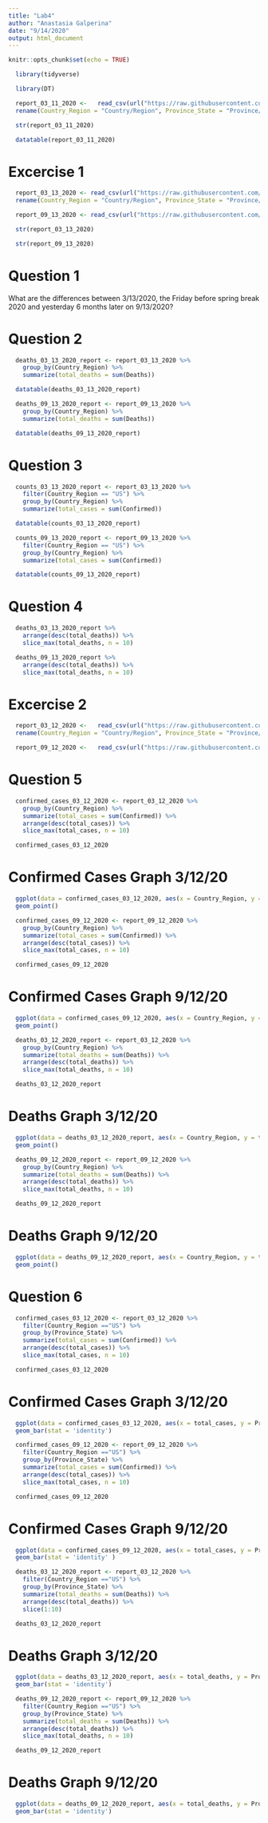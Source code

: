 ```yaml
---
title: "Lab4"
author: "Anastasia Galperina"
date: "9/14/2020"
output: html_document
---
```


```r
knitr::opts_chunk$set(echo = TRUE)
```

```r
  library(tidyverse)
```

```r
  library(DT)
```

```r
  report_03_11_2020 <-   read_csv(url("https://raw.githubusercontent.com/CSSEGISandData/COVID-19/master/csse_covid_19_data/csse_covid_19_daily_reports/03-11-2020.csv")) %>%
  rename(Country_Region = "Country/Region", Province_State = "Province/State")
```

```r
  str(report_03_11_2020)
```

```r
  datatable(report_03_11_2020)
```

# Excercise 1
```r
  report_03_13_2020 <- read_csv(url("https://raw.githubusercontent.com/CSSEGISandData/COVID-19/master/csse_covid_19_data/csse_covid_19_daily_reports/03-13-2020.csv")) %>% 
  rename(Country_Region = "Country/Region", Province_State = "Province/State")
```

```r
  report_09_13_2020 <- read_csv(url("https://raw.githubusercontent.com/CSSEGISandData/COVID-19/master/csse_covid_19_data/csse_covid_19_daily_reports/09-13-2020.csv")) 
```

```r
  str(report_03_13_2020)
```

```r
  str(report_09_13_2020)
```

# Question 1
What are the differences between 3/13/2020, the Friday before spring break 2020 and yesterday 6 months later on 9/13/2020?

# Question 2
  
```r
  deaths_03_13_2020_report <- report_03_13_2020 %>% 
    group_by(Country_Region) %>% 
    summarize(total_deaths = sum(Deaths))

  datatable(deaths_03_13_2020_report)
```

```r
  deaths_09_13_2020_report <- report_09_13_2020 %>% 
    group_by(Country_Region) %>% 
    summarize(total_deaths = sum(Deaths))

  datatable(deaths_09_13_2020_report)
```

# Question 3

```r
  counts_03_13_2020_report <- report_03_13_2020 %>% 
    filter(Country_Region == "US") %>% 
    group_by(Country_Region) %>% 
    summarize(total_cases = sum(Confirmed))

  datatable(counts_03_13_2020_report)
```

```r
  counts_09_13_2020_report <- report_09_13_2020 %>% 
    filter(Country_Region == "US") %>% 
    group_by(Country_Region) %>% 
    summarize(total_cases = sum(Confirmed))

  datatable(counts_09_13_2020_report)
```
# Question 4

```r
  deaths_03_13_2020_report %>% 
    arrange(desc(total_deaths)) %>% 
    slice_max(total_deaths, n = 10)
```

```r
  deaths_09_13_2020_report %>% 
    arrange(desc(total_deaths)) %>% 
    slice_max(total_deaths, n = 10)
```

# Excercise 2

```r
  report_03_12_2020 <-   read_csv(url("https://raw.githubusercontent.com/CSSEGISandData/COVID-19/master/csse_covid_19_data/csse_covid_19_daily_reports/03-12-2020.csv")) %>%
  rename(Country_Region = "Country/Region", Province_State = "Province/State")
```

```r
  report_09_12_2020 <-   read_csv(url("https://raw.githubusercontent.com/CSSEGISandData/COVID-19/master/csse_covid_19_data/csse_covid_19_daily_reports/09-12-2020.csv")) 
```

# Question 5

```r
  confirmed_cases_03_12_2020 <- report_03_12_2020 %>% 
    group_by(Country_Region) %>% 
    summarize(total_cases = sum(Confirmed)) %>% 
    arrange(desc(total_cases)) %>% 
    slice_max(total_cases, n = 10)

  confirmed_cases_03_12_2020
```

# Confirmed Cases Graph 3/12/20
```r
  ggplot(data = confirmed_cases_03_12_2020, aes(x = Country_Region, y = total_cases)) +
  geom_point()
```

```r
  confirmed_cases_09_12_2020 <- report_09_12_2020 %>% 
    group_by(Country_Region) %>% 
    summarize(total_cases = sum(Confirmed)) %>% 
    arrange(desc(total_cases)) %>% 
    slice_max(total_cases, n = 10)

  confirmed_cases_09_12_2020
```

# Confirmed Cases Graph 9/12/20
```r
  ggplot(data = confirmed_cases_09_12_2020, aes(x = Country_Region, y = total_cases)) +
  geom_point()
```

```r
  deaths_03_12_2020_report <- report_03_12_2020 %>% 
    group_by(Country_Region) %>% 
    summarize(total_deaths = sum(Deaths)) %>% 
    arrange(desc(total_deaths)) %>% 
    slice_max(total_deaths, n = 10)

  deaths_03_12_2020_report
```

# Deaths Graph 3/12/20
```r
  ggplot(data = deaths_03_12_2020_report, aes(x = Country_Region, y = total_deaths)) +
  geom_point()
```

```r
  deaths_09_12_2020_report <- report_09_12_2020 %>% 
    group_by(Country_Region) %>% 
    summarize(total_deaths = sum(Deaths)) %>% 
    arrange(desc(total_deaths)) %>% 
    slice_max(total_deaths, n = 10)

  deaths_09_12_2020_report
```

# Deaths Graph 9/12/20
```r
  ggplot(data = deaths_09_12_2020_report, aes(x = Country_Region, y = total_deaths)) +
  geom_point()
```

# Question 6

```r
  confirmed_cases_03_12_2020 <- report_03_12_2020 %>% 
    filter(Country_Region =="US") %>% 
    group_by(Province_State) %>% 
    summarize(total_cases = sum(Confirmed)) %>% 
    arrange(desc(total_cases)) %>% 
    slice_max(total_cases, n = 10)

  confirmed_cases_03_12_2020
```

# Confirmed Cases Graph 3/12/20
```r
  ggplot(data = confirmed_cases_03_12_2020, aes(x = total_cases, y = Province_State)) +
  geom_bar(stat = 'identity')
```

```r
  confirmed_cases_09_12_2020 <- report_09_12_2020 %>% 
    filter(Country_Region =="US") %>% 
    group_by(Province_State) %>% 
    summarize(total_cases = sum(Confirmed)) %>% 
    arrange(desc(total_cases)) %>% 
    slice_max(total_cases, n = 10)

  confirmed_cases_09_12_2020
```

# Confirmed Cases Graph 9/12/20
```r
  ggplot(data = confirmed_cases_09_12_2020, aes(x = total_cases, y = Province_State)) +
  geom_bar(stat = 'identity' )
```

```r
  deaths_03_12_2020_report <- report_03_12_2020 %>% 
    filter(Country_Region =="US") %>% 
    group_by(Province_State) %>% 
    summarize(total_deaths = sum(Deaths)) %>% 
    arrange(desc(total_deaths)) %>% 
    slice(1:10) 

  deaths_03_12_2020_report
```
# Deaths Graph 3/12/20

```r
  ggplot(data = deaths_03_12_2020_report, aes(x = total_deaths, y = Province_State)) +
  geom_bar(stat = 'identity')
```

```r
  deaths_09_12_2020_report <- report_09_12_2020 %>% 
    filter(Country_Region =="US") %>% 
    group_by(Province_State) %>% 
    summarize(total_deaths = sum(Deaths)) %>% 
    arrange(desc(total_deaths)) %>% 
    slice_max(total_deaths, n = 10)

  deaths_09_12_2020_report
```

# Deaths Graph 9/12/20
```r
  ggplot(data = deaths_09_12_2020_report, aes(x = total_deaths, y = Province_State)) +
  geom_bar(stat = 'identity')
```